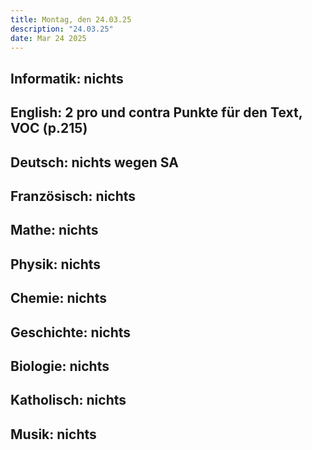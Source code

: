```yaml
---
title: Montag, den 24.03.25
description: "24.03.25"
date: Mar 24 2025
---
```

## Informatik: nichts
## English: 2 pro und contra Punkte für den Text, VOC (p.215)
## Deutsch: nichts wegen SA
## Französisch: nichts
## Mathe: nichts
## Physik: nichts
## Chemie: nichts
## Geschichte: nichts
## Biologie: nichts
## Katholisch: nichts
## Musik: nichts